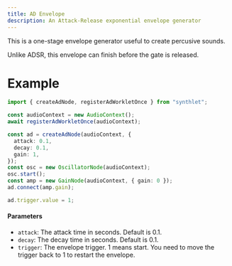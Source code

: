 ```yaml
---
title: AD Envelope
description: An Attack-Release exponential envelope generator
---
```


This is a one-stage envelope generator useful to create percusive sounds.

Unlike ADSR, this envelope can finish before the gate is released.

# Example

```ts
import { createAdNode, registerAdWorkletOnce } from "synthlet";

const audioContext = new AudioContext();
await registerAdWorkletOnce(audioContext);

const ad = createAdNode(audioContext, {
  attack: 0.1,
  decay: 0.1,
  gain: 1,
});
const osc = new OscillatorNode(audioContext);
osc.start();
const amp = new GainNode(audioContext, { gain: 0 });
ad.connect(amp.gain);

ad.trigger.value = 1;
```

#### Parameters

- `attack`: The attack time in seconds. Default is 0.1.
- `decay`: The decay time in seconds. Default is 0.1.
- `trigger`: The envelope trigger. 1 means start. You need to move the trigger back to 1 to restart the envelope.
